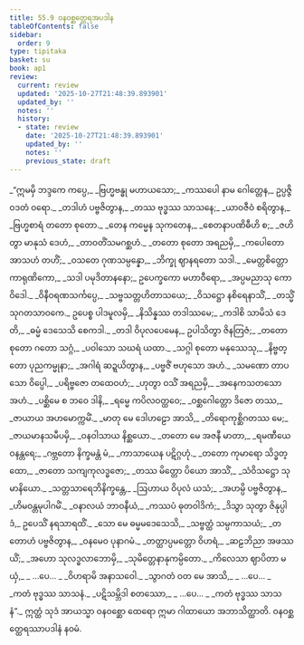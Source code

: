 ```yaml
---
title: 55.9 ဝနဝစ္ဆတ္ထေရအပဒါန
tableOfContents: false
sidebar:
  order: 9
type: tipitaka
basket: su
book: ap1
review:
  current: review
  updated: '2025-10-27T21:48:39.893901'
  updated_by: ''
  notes: ''
  history:
  - state: review
    date: '2025-10-27T21:48:39.893901'
    updated_by: ''
    notes: ''
    previous_state: draft
---
```



<ReviewStatus review={frontmatter.review} showDetails={true} />

<HypothesisAnnotation frontmatter={frontmatter} />

<DynamicBreadcrumb />

<Division number="251" book="ap1" e="ch" v="20" p="417">

<Paragraph number="7601" type="verses" book="ap1">
_“ဣမမှိ ဘဒ္ဒကေ ကပ္ပေ,_  
_ဗြဟ္မဗန္ဓု မဟာယသော;_  
_ကဿပေါ နာမ ဂေါတ္တေန,_  
ဥပ္ပဇ္ဇိ ဝဒတံ ဝရော._  

</Paragraph>

</Division>
<Division number="252" book="ap1" e="ch" v="20" p="417">

<Paragraph number="7602" type="verses" book="ap1">
_တဒါဟံ ပဗ္ဗဇိတွာန,_  
_တဿ ဗုဒ္ဓဿ သာသနေ;_  
_ယာဝဇီဝံ စရိတွာန,_  
_ဗြဟ္မစာရံ တတော စုတော._  

</Paragraph>

</Division>
<Division number="253" book="ap1" e="ch" v="20" p="418">

<Paragraph number="7603" type="verses" book="ap1">
_တေန ကမ္မေန သုကတေန,_  
_စေတနာပဏိဓီဟိ စ;_  
_ဇဟိတွာ မာနုသံ ဒေဟံ,_  
_တာဝတိံသမဂစ္ဆဟံ._  

</Paragraph>

</Division>
<Division number="254" book="ap1" e="ch" v="20" p="418">

<Paragraph number="7604" type="verses" book="ap1">
_တတော စုတော အရညမှိ,_  
_ကပေါတော အာသဟံ တဟိံ;_  
_ဝသတေ ဂုဏသမ္ပန္နော,_  
_ဘိက္ခု ဈာနရတော သဒါ._  

</Paragraph>

</Division>
<Division number="255" book="ap1" e="ch" v="20" p="418">

<Paragraph number="7605" type="verses" book="ap1">
_မေတ္တစိတ္တော ကာရုဏိကော,_  
_သဒါ ပမုဒိတာနနော;_  
ဥပေက္ခကော မဟာဝီရော,_  
_အပ္ပမညာသု ကောဝိဒေါ._  

</Paragraph>

</Division>
<Division number="256" book="ap1" e="ch" v="20" p="418">

<Paragraph number="7606" type="verses" book="ap1">
_ဝိနီဝရဏသင်္ကပ္ပေ,_  
_သဗ္ဗသတ္တဟိတာသယေ;_  
_ဝိသဋ္ဌော နစိရေနာသိံ,_  
_တသ္မိံ သုဂတသာဝကေ._  

</Paragraph>

</Division>
<Division number="257" book="ap1" e="ch" v="20" p="418">

<Paragraph number="7607" type="verses" book="ap1">
ဥပေစ္စ ပါဒမူလမှိ,_  
_နိသိန္နဿ တဒါဿမေ;_  
_ကဒါစိ သာမိသံ ဒေတိ,_  
_ဓမ္မံ ဒေသေသိ စေကဒါ._  

</Paragraph>

</Division>
<Division number="258" book="ap1" e="ch" v="20" p="418">

<Paragraph number="7608" type="verses" book="ap1">
_တဒါ ဝိပုလပေမေန,_  
ဥပါသိတွာ ဇိနတြဇံ;_  
_တတော စုတော ဂတော သဂ္ဂံ,_  
_ပဝါသော သဃရံ ယထာ._  

</Paragraph>

</Division>
<Division number="259" book="ap1" e="ch" v="20" p="418">

<Paragraph number="7609" type="verses" book="ap1">
_သဂ္ဂါ စုတော မနုဿေသု,_  
_နိဗ္ဗတ္တော ပုညကမ္မုနာ;_  
_အဂါရံ ဆဍ္ဍယိတွာန,_  
_ပဗ္ဗဇိံ ဗဟုသော အဟံ._  

</Paragraph>

</Division>
<Division number="260" book="ap1" e="ch" v="20" p="418">

<Paragraph number="7610" type="verses" book="ap1">
_သမဏော တာပသော ဝိပ္ပေါ,_  
_ပရိဗ္ဗဇော တထေဝဟံ;_  
_ဟုတွာ ဝသိံ အရညမှိ,_  
_အနေကသတသော အဟံ._  

</Paragraph>

</Division>
<Division number="261" book="ap1" e="ch" v="20" p="418">

<Paragraph number="7611" type="verses" book="ap1">
_ပစ္ဆိမေ စ ဘဝေ ဒါနိ,_  
_ရမ္မေ ကပိလဝတ္ထဝေ;_  
_ဝစ္ဆဂေါတ္တော ဒိဇော တဿ,_  
_ဇာယာယ အဟမောက္ကမိံ._  

</Paragraph>

</Division>
<Division number="262" book="ap1" e="ch" v="20" p="418">

<Paragraph number="7612" type="verses" book="ap1">
_မာတု မေ ဒေါဟဠော အာသိ,_  
_တိရောကုစ္ဆိဂတဿ မေ;_  
_ဇာယမာနသမီပမှိ,_  
_ဝနဝါသာယ နိစ္ဆယော._  

</Paragraph>

</Division>
<Division number="263" book="ap1" e="ch" v="20" p="418">

<Paragraph number="7613" type="verses" book="ap1">
_တတော မေ အဇနီ မာတာ,_  
_ရမဏီယေ ဝနန္တရေ;_  
_ဂဗ္ဘတော နိက္ခမန္တံ မံ,_  
_ကာသာယေန ပဋိဂ္ဂဟုံ._  

</Paragraph>

</Division>
<Division number="264" book="ap1" e="ch" v="20" p="418">

<Paragraph number="7614" type="verses" book="ap1">
_တတော ကုမာရော သိဒ္ဓတ္ထော,_  
_ဇာတော သကျကုလဒ္ဓဇော;_  
_တဿ မိတ္တော ပိယော အာသိံ,_  
_သံဝိသဋ္ဌော သုမာနိယော._  

</Paragraph>

</Division>
<Division number="265" book="ap1" e="ch" v="20" p="418">

<Paragraph number="7615" type="verses" book="ap1">
_သတ္တသာရေဘိနိက္ခန္တေ,_  
_ဩဟာယ ဝိပုလံ ယသံ;_  
_အဟမ္ပိ ပဗ္ဗဇိတွာန,_  
_ဟိမဝန္တမုပါဂမိံ._  

</Paragraph>

</Division>
<Division number="266" book="ap1" e="ch" v="20" p="418">

<Paragraph number="7616" type="verses" book="ap1">
_ဝနာလယံ ဘာဝနီယံ,_  
_ကဿပံ ဓုတဝါဒိကံ;_  
_ဒိသွာ သုတွာ ဇိနုပ္ပါဒံ,_  
ဥပေသိံ နရသာရထိံ._  

</Paragraph>

</Division>
<Division number="267" book="ap1" e="ch" v="20" p="419">

<Paragraph number="7617" type="verses" book="ap1">
_သော မေ ဓမ္မမဒေသေသိ,_  
_သဗ္ဗတ္ထံ သမ္ပကာသယံ;_  
_တတောဟံ ပဗ္ဗဇိတွာန,_  
_ဝနမေဝ ပုနာဂမံ._  

</Paragraph>

</Division>
<Division number="268" book="ap1" e="ch" v="20" p="419">

<Paragraph number="7618" type="verses" book="ap1">
_တတ္ထာပ္ပမတ္တော ဝိဟရံ,_  
_ဆဠဘိညာ အဖဿယိံ;_  
_အဟော သုလဒ္ဓလာဘောမှိ,_  
_သုမိတ္တေနာနုကမ္ပိတော._  

</Paragraph>

</Division>
<Division number="269" book="ap1" e="ch" v="20" p="419">

<Paragraph number="7619" type="verses" book="ap1">
_ကိလေသာ ဈာပိတာ မယှံ,_  
_ …ပေ… _  
_ဝိဟရာမိ အနာသဝေါ._  

</Paragraph>

</Division>
<Division number="270" book="ap1" e="ch" v="20" p="419">

<Paragraph number="7620" type="verses" book="ap1">
_သွာဂတံ ဝတ မေ အာသိ,_  
_ …ပေ… _  
_ကတံ ဗုဒ္ဓဿ သာသနံ._  

</Paragraph>

</Division>
<Division number="271" book="ap1" e="ch" v="20" p="419">

<Paragraph number="7621" type="verses" book="ap1">
_ပဋိသမ္ဘိဒါ စတဿော,_  
_ …ပေ… _  
_ကတံ ဗုဒ္ဓဿ သာသနံ”._  

</Paragraph>

<Paragraph number="7622" book="ap1">
ဣတ္ထံ သုဒံ အာယသ္မာ ဝနဝစ္ဆော ထေရော ဣမာ ဂါထာယော အဘာသိတ္ထာတိ.

</Paragraph>
</Division>

<Paragraph number="7623" type="center" book="ap1">
ဝနဝစ္ဆတ္ထေရဿာပဒါနံ နဝမံ.
</Paragraph>